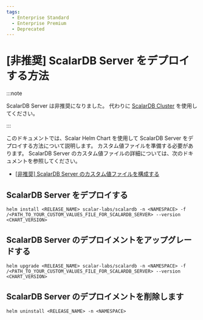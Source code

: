```yaml
---
tags:
  - Enterprise Standard
  - Enterprise Premium
  - Deprecated
---
```


# [非推奨] ScalarDB Server をデプロイする方法


<TranslationBanner />

:::note

ScalarDB Server は非推奨になりました。 代わりに [ScalarDB Cluster](how-to-deploy-scalardb-cluster.mdx) を使用してください。

:::

このドキュメントでは、Scalar Helm Chart を使用して ScalarDB Server をデプロイする方法について説明します。 カスタム値ファイルを準備する必要があります。 ScalarDB Server のカスタム値ファイルの詳細については、次のドキュメントを参照してください。

* [[非推奨] ScalarDB Server のカスタム値ファイルを構成する](configure-custom-values-scalardb.mdx)

## ScalarDB Server をデプロイする

```console
helm install <RELEASE_NAME> scalar-labs/scalardb -n <NAMESPACE> -f /<PATH_TO_YOUR_CUSTOM_VALUES_FILE_FOR_SCALARDB_SERVER> --version <CHART_VERSION>
```

## ScalarDB Server のデプロイメントをアップグレードする

```console
helm upgrade <RELEASE_NAME> scalar-labs/scalardb -n <NAMESPACE> -f /<PATH_TO_YOUR_CUSTOM_VALUES_FILE_FOR_SCALARDB_SERVER> --version <CHART_VERSION>
```

## ScalarDB Server のデプロイメントを削除します

```console
helm uninstall <RELEASE_NAME> -n <NAMESPACE>
```
